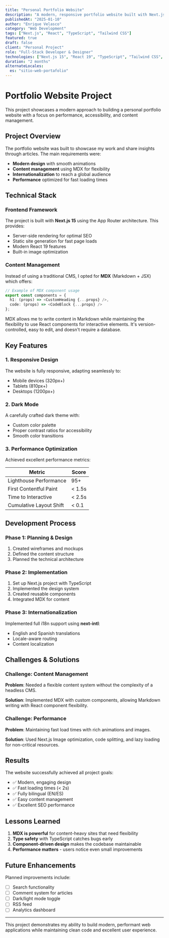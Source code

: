 ```yaml
---
title: "Personal Portfolio Website"
description: "A modern, responsive portfolio website built with Next.js 15, featuring MDX content management and internationalization."
publishedAt: "2025-01-10"
author: "Enrique Velasco"
category: "Web Development"
tags: ["Next.js", "React", "TypeScript", "Tailwind CSS"]
featured: true
draft: false
client: "Personal Project"
role: "Full-Stack Developer & Designer"
technologies: ["Next.js 15", "React 19", "TypeScript", "Tailwind CSS", "MDX", "next-intl"]
duration: "2 months"
alternateLocales:
  es: "sitio-web-portafolio"
---
```


# Portfolio Website Project

This project showcases a modern approach to building a personal portfolio website with a focus on performance, accessibility, and content management.

## Project Overview

The portfolio website was built to showcase my work and share insights through articles. The main requirements were:

- **Modern design** with smooth animations
- **Content management** using MDX for flexibility
- **Internationalization** to reach a global audience
- **Performance** optimized for fast loading times

## Technical Stack

### Frontend Framework

The project is built with **Next.js 15** using the App Router architecture. This provides:

- Server-side rendering for optimal SEO
- Static site generation for fast page loads
- Modern React 19 features
- Built-in image optimization

### Content Management

Instead of using a traditional CMS, I opted for **MDX** (Markdown + JSX) which offers:

```typescript
// Example of MDX component usage
export const components = {
  h1: (props) => <CustomHeading {...props} />,
  code: (props) => <CodeBlock {...props} />
};
```

<Callout type="success" title="Why MDX?">
MDX allows me to write content in Markdown while maintaining the flexibility to use React components for interactive elements. It's version-controlled, easy to edit, and doesn't require a database.
</Callout>

## Key Features

### 1. Responsive Design

The website is fully responsive, adapting seamlessly to:

- Mobile devices (320px+)
- Tablets (810px+)
- Desktops (1200px+)

### 2. Dark Mode

A carefully crafted dark theme with:

- Custom color palette
- Proper contrast ratios for accessibility
- Smooth color transitions

### 3. Performance Optimization

Achieved excellent performance metrics:

| Metric | Score |
|--------|-------|
| Lighthouse Performance | 95+ |
| First Contentful Paint | < 1.5s |
| Time to Interactive | < 2.5s |
| Cumulative Layout Shift | < 0.1 |

## Development Process

### Phase 1: Planning & Design

1. Created wireframes and mockups
2. Defined the content structure
3. Planned the technical architecture

### Phase 2: Implementation

1. Set up Next.js project with TypeScript
2. Implemented the design system
3. Created reusable components
4. Integrated MDX for content

### Phase 3: Internationalization

Implemented full i18n support using **next-intl**:

- English and Spanish translations
- Locale-aware routing
- Content localization

## Challenges & Solutions

### Challenge: Content Management

**Problem**: Needed a flexible content system without the complexity of a headless CMS.

**Solution**: Implemented MDX with custom components, allowing Markdown writing with React component flexibility.

### Challenge: Performance

**Problem**: Maintaining fast load times with rich animations and images.

**Solution**: Used Next.js Image optimization, code splitting, and lazy loading for non-critical resources.

## Results

The website successfully achieved all project goals:

- ✅ Modern, engaging design
- ✅ Fast loading times (< 2s)
- ✅ Fully bilingual (EN/ES)
- ✅ Easy content management
- ✅ Excellent SEO performance

## Lessons Learned

1. **MDX is powerful** for content-heavy sites that need flexibility
2. **Type safety** with TypeScript catches bugs early
3. **Component-driven design** makes the codebase maintainable
4. **Performance matters** - users notice even small improvements

## Future Enhancements

Planned improvements include:

- [ ] Search functionality
- [ ] Comment system for articles
- [ ] Dark/light mode toggle
- [ ] RSS feed
- [ ] Analytics dashboard

---

This project demonstrates my ability to build modern, performant web applications while maintaining clean code and excellent user experience.
